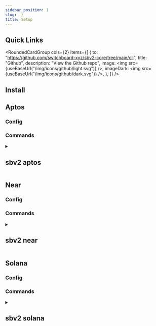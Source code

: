 ```yaml
---
sidebar_position: 1
slug: ./
title: Setup
---
```


## Quick Links


<RoundedCardGroup
  cols={2}
  items={[
    {
      to: "https://github.com/switchboard-xyz/sbv2-core/tree/main/cli",
      title: "Github",
      description: "View the Github repo",
      image: <img src={useBaseUrl("/img/icons/github/light.svg")} />,
      imageDark: <img src={useBaseUrl("/img/icons/github/dark.svg")} />,
    },
  ]}
/>

## Install


<Install />

## Aptos

### Config


<AptosConfig />

### Commands


<details>
<summary>

<h2>sbv2 aptos</h2>

</summary>

<AptosCli />

</details>

## Near

### Config


<NearConfig />

### Commands


<details>
<summary>

<h2>sbv2 near</h2>

</summary>

<NearCli />

</details>

## Solana

### Config


<SolanaConfig />

### Commands


<details>
<summary>

<h2>sbv2 solana</h2>

</summary>

<SolanaCli />

</details>
